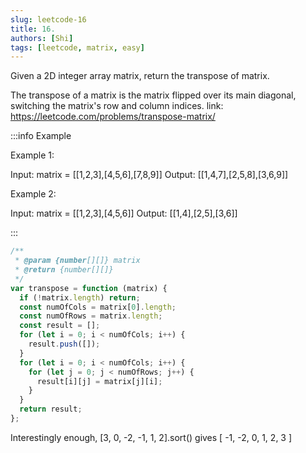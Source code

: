 ```yaml
---
slug: leetcode-16
title: 16.
authors: [Shi]
tags: [leetcode, matrix, easy]
---
```


Given a 2D integer array matrix, return the transpose of matrix.

The transpose of a matrix is the matrix flipped over its main diagonal, switching the matrix's row and column indices. link: https://leetcode.com/problems/transpose-matrix/

:::info Example

Example 1:

Input: matrix = [[1,2,3],[4,5,6],[7,8,9]]
Output: [[1,4,7],[2,5,8],[3,6,9]]

Example 2:

Input: matrix = [[1,2,3],[4,5,6]]
Output: [[1,4],[2,5],[3,6]]

:::

```js
/**
 * @param {number[][]} matrix
 * @return {number[][]}
 */
var transpose = function (matrix) {
  if (!matrix.length) return;
  const numOfCols = matrix[0].length;
  const numOfRows = matrix.length;
  const result = [];
  for (let i = 0; i < numOfCols; i++) {
    result.push([]);
  }
  for (let i = 0; i < numOfCols; i++) {
    for (let j = 0; j < numOfRows; j++) {
      result[i][j] = matrix[j][i];
    }
  }
  return result;
};
```

Interestingly enough, [3, 0, -2, -1, 1, 2].sort() gives [ -1, -2, 0, 1, 2, 3 ]
